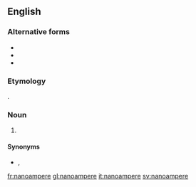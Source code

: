 {{also|Nanoampere}}
==English==

===Alternative forms===
* {{l|en|nano-amp}}
* {{l|en|nanoamp}}
* {{l|en|nano ampere}}

===Etymology===
{{prefix|nano|ampere|lang=en}}.

===Noun===
{{en-noun}}

# {{SI-unit|nano|ampere|electrical current|lang=en}}

====Synonyms====
* {{l|mul|nA}}, {{l|mul|㎁}}

[[fr:nanoampere]]
[[gl:nanoampere]]
[[it:nanoampere]]
[[sv:nanoampere]]